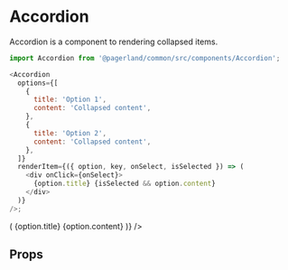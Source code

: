 

<Meta title="Themes/MobileApp/Components/Accordion" component={Accordion} />

# Accordion

Accordion is a component to rendering collapsed items.

```js
import Accordion from '@pagerland/common/src/components/Accordion';

<Accordion
  options={[
    {
      title: 'Option 1',
      content: 'Collapsed content',
    },
    {
      title: 'Option 2',
      content: 'Collapsed content',
    },
  ]}
  renderItem={({ option, key, onSelect, isSelected }) => (
    <div onClick={onSelect}>
      {option.title} {isSelected && option.content}
    </div>
  )}
/>;
```

<Preview>
  <Story name="Default">
    <Theme>
      <Accordion
        options={[
          {
            title: 'Lorem ipsum dolor sit amet, consectetur adipiscing',
            content:
              'Phasellus porta nibh metus, vel imperdiet dui viverra a. Vestibulum eget tempus lorem, eget placerat lacus. Quisque et metus velit. Lorem ipsum dolor sit amet, consectetur adipiscing elit.',
          },
          {
            title: 'Duis fermentum augue diam, at efficitur',
            content:
              'Aenean ante justo, sodales ut semper ac, consectetur id lacus. Pellentesque habitant morbi tristique senectus et netus et malesuada fames ac turpis egestas. Quisque vel risus turpis.',
          },
        ]}
        renderItem={({ option, key, onSelect, isSelected }) => (
          <Card onClick={onSelect} p={3} mb={2}>
            <Typography variant="h4">{option.title}</Typography>
            <Fade duration={600} collapse when={isSelected}>
              <Typography>{option.content}</Typography>
            </Fade>
          </Card>
        )}
      />
    </Theme>
  </Story>
</Preview>

## Props

<Props of={Accordion} />
